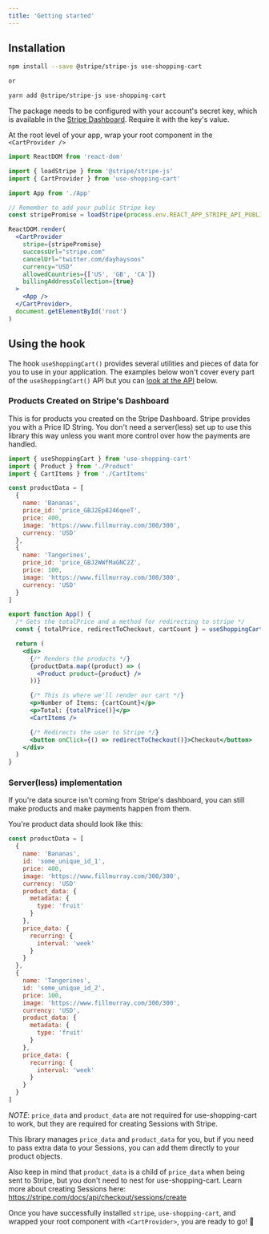 ```yaml
---
title: 'Getting started'
---
```


## Installation

```bash
npm install --save @stripe/stripe-js use-shopping-cart

or

yarn add @stripe/stripe-js use-shopping-cart
```

The package needs to be configured with your account's secret key, which is available in the [Stripe Dashboard](https://dashboard.stripe.com/apikeys). Require it with the key's value.

At the root level of your app, wrap your root component in the `<CartProvider />`

```jsx
import ReactDOM from 'react-dom'

import { loadStripe } from '@stripe/stripe-js'
import { CartProvider } from 'use-shopping-cart'

import App from './App'

// Remember to add your public Stripe key
const stripePromise = loadStripe(process.env.REACT_APP_STRIPE_API_PUBLIC)

ReactDOM.render(
  <CartProvider
    stripe={stripePromise}
    successUrl="stripe.com"
    cancelUrl="twitter.com/dayhaysoos"
    currency="USD"
    allowedCountries={['US', 'GB', 'CA']}
    billingAddressCollection={true}
  >
    <App />
  </CartProvider>,
  document.getElementById('root')
)
```

## Using the hook

The hook `useShoppingCart()` provides several utilities and pieces of data for you to use in your application. The examples below won't cover every part of the `useShoppingCart()` API but you can [look at the API](#API) below.

### Products Created on Stripe's Dashboard

This is for products you created on the Stripe Dashboard. Stripe provides you with a Price ID String. You don't need a server(less)
set up to use this library this way unless you want more control over how the payments are handled.

```jsx
import { useShoppingCart } from 'use-shopping-cart'
import { Product } from './Product'
import { CartItems } from './CartItems'

const productData = [
  {
    name: 'Bananas',
    price_id: 'price_GBJ2Ep8246qeeT',
    price: 400,
    image: 'https://www.fillmurray.com/300/300',
    currency: 'USD'
  },
  {
    name: 'Tangerines',
    price_id: 'price_GBJ2WWfMaGNC2Z',
    price: 100,
    image: 'https://www.fillmurray.com/300/300',
    currency: 'USD'
  }
]

export function App() {
  /* Gets the totalPrice and a method for redirecting to stripe */
  const { totalPrice, redirectToCheckout, cartCount } = useShoppingCart()

  return (
    <div>
      {/* Renders the products */}
      {productData.map((product) => (
        <Product product={product} />
      ))}

      {/* This is where we'll render our cart */}
      <p>Number of Items: {cartCount}</p>
      <p>Total: {totalPrice()}</p>
      <CartItems />

      {/* Redirects the user to Stripe */}
      <button onClick={() => redirectToCheckout()}>Checkout</button>
    </div>
  )
}
```

### Server(less) implementation

If you're data source isn't coming from Stripe's dashboard, you can still make products and make payments happen from them.

You're product data should look like this:

```jsx
const productData = [
  {
    name: 'Bananas',
    id: 'some_unique_id_1',
    price: 400,
    image: 'https://www.fillmurray.com/300/300',
    currency: 'USD'
    product_data: {
      metadata: {
        type: 'fruit'
      }
    },
    price_data: {
      recurring: {
        interval: 'week'
      }
    }
  },
  {
    name: 'Tangerines',
    id: 'some_unique_id_2',
    price: 100,
    image: 'https://www.fillmurray.com/300/300',
    currency: 'USD',
    product_data: {
      metadata: {
        type: 'fruit'
      }
    },
    price_data: {
      recurring: {
        interval: 'week'
      }
    }
  }
]
```

_NOTE_: `price_data` and `product_data` are not required for use-shopping-cart to work, but they are required for creating Sessions with Stripe.

This library manages `price_data` and `product_data` for you, but if you need to pass extra data to your Sessions, you can add them directly to your
product objects.

Also keep in mind that `product_data` is a child of `price_data` when being sent to Stripe, but you don't need to nest for use-shopping-cart. Learn more about
creating Sessions here: https://stripe.com/docs/api/checkout/sessions/create

Once you have successfully installed `stripe`, `use-shopping-cart`, and wrapped your root component with `<CartProvider>`, you are ready to go! 🚀
